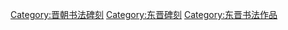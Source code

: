 [[Category:晋朝书法碑刻|Category:晋朝书法碑刻]]
[[Category:东晋碑刻|Category:东晋碑刻]]
[[Category:东晋书法作品|Category:东晋书法作品]]
